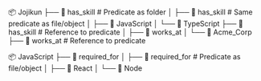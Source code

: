 📦 Jojikun
├── 📁 has_skill # Predicate as folder
│ ├── 🔹 has_skill # Same predicate as file/object
│ ├── 🔹 JavaScript
│ └── 🔹 TypeScript
├── 🔹 has_skill # Reference to predicate
│
├── 📁 works_at
│ └── 🔹 Acme_Corp
├── 🔹 works_at # Reference to predicate

📦 JavaScript
├── 📁 required_for
│ ├── 🔹 required_for # Predicate as file/object
│ ├── 🔹 React
│ └── 🔹 Node
